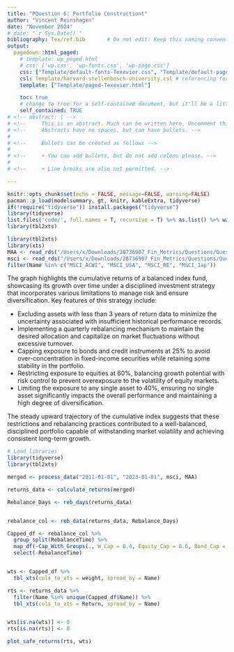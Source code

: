 ```yaml
---
title: "PQuestion 6: Portfolio Constructiont"
author: "Vincent Reinshagen"
date: "November 2024"
# date: "`r Sys.Date()`"
bibliography: Tex/ref.bib       # Do not edit: Keep this naming convention and location.
output:
  pagedown::html_paged:
    # template: wp_paged.html
    # css: ['wp.css', 'wp-fonts.css', 'wp-page.css']
    css: ["Template/default-fonts-Texevier.css", "Template/default-page-Texevier.css", "Template/default-Texevier.css"]
    csl: Template/harvard-stellenbosch-university.csl # referencing format used.
    template: ["Template/paged-Texevier.html"]

    toc: true
    # change to true for a self-contained document, but it'll be a litte slower for Pandoc to render
    self_contained: TRUE
# <!-- abstract: | -->
# <!--     This is an abstract. Much can be written here. Uncomment this line to go without an abstract. -->
# <!--     Abstracts have no spaces, but can have bullets. -->
# 
# <!--     Bullets can be created as follows -->
# 
# <!--     + You can add bullets, but do not add colons please. -->
# 
# <!--     + Line breaks are also not permitted. -->

---
```


```r
knitr::opts_chunk$set(echo = FALSE, message=FALSE, warning=FALSE)
pacman::p_load(modelsummary, gt, knitr, kableExtra, tidyverse)
if(!require("tidyverse")) install.packages("tidyverse")
library(tidyverse)
list.files('code/', full.names = T, recursive = T) %>% as.list() %>% walk(~source(.))
library(tbl2xts)
```

\newpage



<!-- The following is a code chunk. It must have its own unique name (after the r), or no name. After the comma follows commands for R which are self-explanatory. By default, the code and messages will not be printed in your pdf, just the output: -->

```r
library(tbl2xts)
library(xts)
MAA <- read_rds("/Users/x/Downloads/28736907_Fin_Metrics/Questions/Question6/data/MAA.rds")
msci <- read_rds("/Users/x/Downloads/28736907_Fin_Metrics/Questions/Question6/data/msci.rds") %>%
filter(Name %in% c("MSCI_ACWI", "MSCI_USA", "MSCI_RE", "MSCI_Jap"))

```

The graph highlights the cumulative returns of a balanced index fund, showcasing its growth over time under a disciplined investment strategy that incorporates various limitations to manage risk and ensure diversification. Key features of this strategy include:

- Excluding assets with less than 3 years of return data to minimize the uncertainty associated with insufficient historical performance records.
- Implementing a quarterly rebalancing mechanism to maintain the desired allocation and capitalize on market fluctuations without excessive turnover.
- Capping exposure to bonds and credit instruments at 25% to avoid over-concentration in fixed-income securities while retaining some stability in the portfolio.
- Restricting exposure to equities at 60%, balancing growth potential with risk control to prevent overexposure to the volatility of equity markets.
- Limiting the exposure to any single asset to 40%, ensuring no single asset significantly impacts the overall performance and maintaining a high degree of diversification.

The steady upward trajectory of the cumulative index suggests that these restrictions and rebalancing practices contributed to a well-balanced, disciplined portfolio capable of withstanding market volatility and achieving consistent long-term growth.


```r
# Load libraries
library(tidyverse)
library(tbl2xts)

merged <- process_data("2011-01-01", "2023-01-01", msci, MAA)

returns_data <- calculate_returns(merged)

Rebalance_Days <- reb_days(returns_data)


rebalance_col <- reb_data(returns_data, Rebalance_Days)

Capped_df <- rebalance_col %>%
  group_split(RebalanceTime) %>%
  map_df(~Cap_With_Groups(., W_Cap = 0.4, Equity_Cap = 0.6, Bond_Cap = 0.25)) %>%
  select(-RebalanceTime)


wts <- Capped_df %>%
  tbl_xts(cols_to_xts = weight, spread_by = Name)

rts <- returns_data %>%
  filter(Name %in% unique(Capped_df$Name)) %>%
  tbl_xts(cols_to_xts = Return, spread_by = Name)


wts[is.na(wts)] <- 0
rts[is.na(rts)] <- 0

plot_safe_returns(rts, wts)

```







